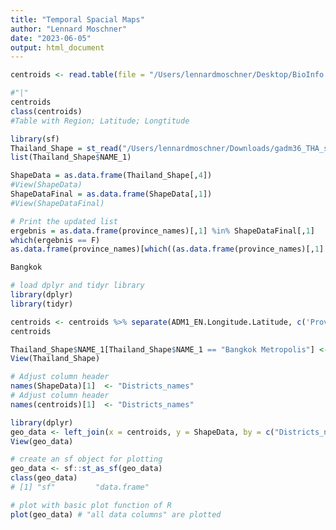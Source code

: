 ```yaml
---
title: "Temporal Spacial Maps"
author: "Lennard Moschner"
date: "2023-06-05"
output: html_document
--- 
```


```r
centroids <- read.table(file = "/Users/lennardmoschner/Desktop/BioInfo Project/Regions, Longtitude, Latitude.csv",  sep = "|", header = TRUE)

#"|"
centroids
class(centroids)
#Table with Region; Latitude; Longtitude
```

```r
library(sf)
Thailand_Shape = st_read("/Users/lennardmoschner/Downloads/gadm36_THA_shp/gadm36_THA_1.shp")
list(Thailand_Shape$NAME_1)

ShapeData = as.data.frame(Thailand_Shape[,4])
#View(ShapeData)
ShapeDataFinal = as.data.frame(ShapeData[,1])
#View(ShapeDataFinal)

# Print the updated list
ergebnis = as.data.frame(province_names)[,1] %in% ShapeDataFinal[,1]
which(ergebnis == F)
as.data.frame(province_names)[which((as.data.frame(province_names)[,1] %in% ShapeDataFinal[,1]) == FALSE),1]

Bangkok
```

```r
# load dplyr and tidyr library
library(dplyr)
library(tidyr)

centroids <- centroids %>% separate(ADM1_EN.Longitude.Latitude, c('Province','Longtitude',"Latitude"), sep = ";")
centroids

```

```r
Thailand_Shape$NAME_1[Thailand_Shape$NAME_1 == "Bangkok Metropolis"] <- "Bangkok" 
View(Thailand_Shape)

# Adjust column header
names(ShapeData)[1]  <- "Districts_names"
# Adjust column header
names(centroids)[1]  <- "Districts_names"
```

```r
library(dplyr)
geo_data <- left_join(x = centroids, y = ShapeData, by = c("Districts_names"))
View(geo_data)
```

```r
# create an sf object for plotting
geo_data <- sf::st_as_sf(geo_data)
class(geo_data)
# [1] "sf"         "data.frame"

# plot with basic plot function of R
plot(geo_data) # "all data columns" are plotted
```

